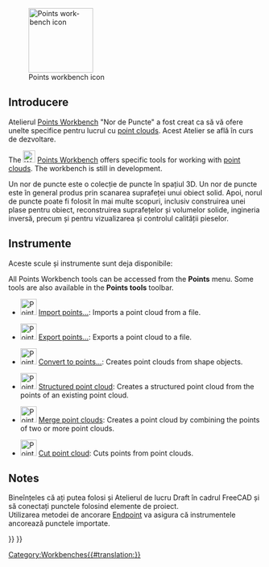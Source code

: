 <languages/>

<div class="mw-translate-fuzzy">
{{Docnav/ro
|[[Plot Workbench|Plot Workbench]]
|[[Raytracing Workbench|Raytracing Workbench]]
|IconL=Workbench_Plot.svg
|IconR=Workbench_Raytracing.svg
}}
</div>

<div lang="en" dir="ltr" class="mw-content-ltr">
[[Image:Workbench_Points.svg|thumb|128px|Points workbench icon]]
</div>

{{TOCright}}

<span id="Introduction"></span>
== Introducere ==
Atelierul [[Points Workbench]] "Nor de Puncte" a fost creat ca să vă ofere unelte specifice pentru lucrul cu [http://en.wikipedia.org/wiki/Point_cloud point clouds]. Acest Atelier se află în curs de dezvoltare.

<div lang="en" dir="ltr" class="mw-content-ltr">
The [[Image:Workbench_Points.svg|24px]] [[Points_Workbench|Points Workbench]] offers specific tools for working with [http://en.wikipedia.org/wiki/Point_cloud point clouds]. The workbench is still in development.
</div>

Un nor de puncte este o colecție de puncte în spațiul 3D. Un nor de puncte este în general produs prin scanarea suprafeței unui obiect solid. Apoi, norul de puncte poate fi folosit în mai multe scopuri, inclusiv construirea unei plase pentru obiect, reconstruirea suprafețelor și volumelor solide, ingineria inversă, precum și pentru vizualizarea și controlul calității pieselor.

<span id="Tools"></span>
==Instrumente==
Aceste scule și instrumente sunt deja disponibile:

<div class="mw-translate-fuzzy">
All Points Workbench tools can be accessed from the '''Points''' menu. Some tools are also available in the '''Points tools''' toolbar.
</div>

<div lang="en" dir="ltr" class="mw-content-ltr">
* [[Image:Points_Import.svg|32px]] [[Points_Import|Import points...]]: Imports a point cloud from a file.
</div>

<div lang="en" dir="ltr" class="mw-content-ltr">
* [[Image:Points_Export.svg|32px]] [[Points_Export|Export points...]]: Exports a point cloud to a file.
</div>

<div lang="en" dir="ltr" class="mw-content-ltr">
* [[Image:Points_Convert.svg|32px]] [[Points_Convert|Convert to points...]]: Creates point clouds from shape objects.
</div>

<div lang="en" dir="ltr" class="mw-content-ltr">
* [[Image:Points_Structure.svg|32px]] [[Points_Structure|Structured point cloud]]: Creates a structured point cloud from the points of an existing point cloud.
</div>

<div lang="en" dir="ltr" class="mw-content-ltr">
* [[Image:Points_Merge.svg|32px]] [[Points_Merge|Merge point clouds]]: Creates a point cloud by combining the points of two or more point clouds.
</div>

<div lang="en" dir="ltr" class="mw-content-ltr">
* [[Image:Points_PolyCut.svg|32px]] [[Points_PolyCut|Cut point cloud]]: Cuts points from point clouds.
</div>

<div lang="en" dir="ltr" class="mw-content-ltr">
==Notes==
</div>

<div class="mw-translate-fuzzy">
Bineînțeles că ați putea folosi și Atelierul de lucru Draft în cadrul FreeCAD și să conectați punctele folosind elemente de proiect. <br />
Utilizarea metodei de ancorare [[Draft_Snap_Endpoint|Endpoint]]  va asigura că instrumentele ancorează punctele importate.
</div>


<div class="mw-translate-fuzzy">
{{Docnav/ro
|[[Plot Workbench|Plot Workbench]]
|[[Raytracing Workbench|Raytracing Workbench]]
|IconL=Workbench_Plot.svg
|IconR=Workbench_Raytracing.svg
}}
</div>

{{Points Tools navi{{#translation:}}}}
{{Userdocnavi{{#translation:}}}}
[[Category:Workbenches{{#translation:}}]]